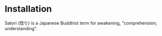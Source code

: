 # Installation

Satori (悟り) is a Japanese Buddhist term for awakening, "comprehension; understanding".
